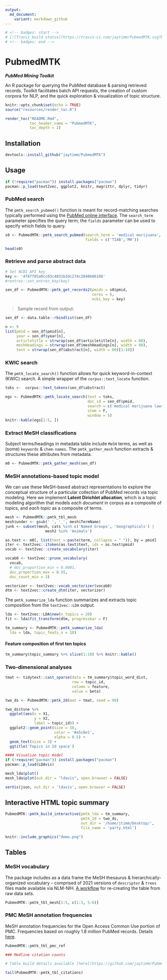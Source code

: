 ```yaml
---
output:
  md_document:
    variant: markdown_github
---
```


```r
# <!-- badges: start -->
# [![Travis build status](https://travis-ci.com/jaytimm/PubmedMTK.svg?branch=main)](https://travis-ci.com/jaytimm/PubmedMTK)
# <!-- badges: end -->
```


# PubmedMTK

***PubMed Mining Toolkit***

An R package for querying the PubMed database & parsing retrieved records.  Toolkit facilitates batch API requests, the creation of custom corpora for NLP, and the quick exploration & visualization of topic structure.  


```r
knitr::opts_chunk$set(echo = TRUE)
source("resources/render_toc.R")
```


```r
render_toc("README.Rmd",
           toc_header_name = "PubmedMTK",
           toc_depth = 2)
```



## Installation

```r
devtools::install_github("jaytimm/PubmedMTK")
```


## Usage

```r
if (!require("pacman")) install.packages("pacman")
pacman::p_load(text2vec, ggplot2, knitr, magrittr, dplyr, tidyr)
```


### PubMed search

The `pmtk_search_pubmed()` function is meant for record-matching searches typically performed using the [PubMed online interface](https://pubmed.ncbi.nlm.nih.gov/).  The `search_term` parameter specifies the query term; the `fields` parameter can be used to specify which fields to query. 

```r
s0 <- PubmedMTK::pmtk_search_pubmed(search_term = 'medical marijuana', 
                                    fields = c('TIAB','MH'))
```


```r
head(s0)
```






### Retrieve and parse abstract data 


```r
# Set NCBI API key
key <- '4f47f85a9cc03c4031b3dc274c2840b06108'
#rentrez::set_entrez_key(key)
```



```r
sen_df <- PubmedMTK::pmtk_get_records2(pmids = s0$pmid, 
                                       cores = 6, 
                                       ncbi_key = key) 
```


> Sample record from output:

```r
sen_df <- data.table::rbindlist(sen_df)

n <- 9
list(pmid = sen_df$pmid[n],
     year = sen_df$year[n],
     articletitle = strwrap(sen_df$articletitle[n], width = 60),
     meshHeadings = strwrap(sen_df$meshHeadings[n], width = 60),
     text = strwrap(sen_df$abstract[n], width = 60)[1:10])
```




### KWIC search

The `pmtk_locate_search()` function allows for quick keyword-in-context (KWIC) search.  A simple wrapper of the `corpus::text_locate` function. 

```r
toks <-  corpus::text_tokens(sen_df$abstract)

egs <- PubmedMTK::pmtk_locate_search(text = toks,
                                     doc_id = sen_df$pmid,
                                     search = c('medical marijuana laws'),
                                     stem = F,
                                     window = 5)
knitr::kable(egs[1:5, ])
```



### Extract MeSH classifications

Subject terms/headings in metadata table include `MeSH` terms, as well as (some) `keywords` & `chem-names`.   The `pmtk_gather_mesh` function extracts & structures these attributes from metadata. 

```r
m0 <- PubmedMTK::pmtk_gather_mesh(sen_df)
```




### MeSH annotations-based topic model

We can use these MeSH-based abstract representations to explore the conceptual structure of a particular collection of PubMed records via topic modeling. Here we implement **Latent Dirichlet allocation**, which is a topic modeling algorithm that models *each document* in corpus as a composite of topics, and *each topic* as a composite of terms.  

```r
mesh <- PubmedMTK::pmtk_tbl_mesh
mesh$under <- gsub(' ', '_', mesh$TermName)
junk <- subset(mesh, cats %in% c('Named Groups', 'Geographicals') |
                  mesh2 %in% 'Animals')
```


```r
as.text <- m0[, list(text = paste(term, collapse = " ")), by = pmid]
iter <- text2vec::itoken(as.text$text, ids = as.text$pmid)  
vocab <- text2vec::create_vocabulary(iter)

vocab0 <- text2vec::prune_vocabulary(
  vocab, 
  # doc_proportion_min = 0.0001,
  doc_proportion_max = 0.55,
  doc_count_min = 3) 

vectorizer <- text2vec::vocab_vectorizer(vocab0)
dtm <- text2vec::create_dtm(iter, vectorizer)
```



The `pmtk_summarize_lda` function summarizes and extracts topic composition from the `text2vec::LDA` output. 

```r
lda <- text2vec::LDA$new(n_topics = 20) 
fit <- lda$fit_transform(dtm, progressbar = F)

tm_summary <- PubmedMTK::pmtk_summarize_lda(
  lda = lda, topic_feats_n = 10)
```


#### Feature composition of first ten topics

```r
tm_summary$topic_summary %>% slice(1:10) %>% knitr::kable()
```


### Two-dimensional analyses

```r
tmat <- tidytext::cast_sparse(data = tm_summary$topic_word_dist,
                              row = topic_id,
                              column = feature,
                              value = beta)

two_ds <- PubmedMTK::pmtk_2d(mat = tmat, seed = 99)
```


```r
two_ds$tsne %>%
  ggplot(aes(x = X1,
             y = X2,
             label = topic_id)) +
  ggplot2::geom_point(size = 10, 
                      color = '#a5c8e1',
                      alpha = 0.5) +
  geom_text(size = 3) +
  ggtitle('Topics in 2d space')
```


```r
#### Visualize topic model
if (!require("pacman")) install.packages("pacman")
pacman::p_load(LDAvis)

mesh_lda$plot()
mesh_lda$plot(out.dir = "ldavis", open.browser = FALSE)

serVis(json, out.dir = 'ldavis', open.browser = FALSE)
```


## Interactive HTML topic summary

```r
PubmedMTK::pmtk_build_interactive(pmtk_lda = tm_summary,
                                  pmtk_2d = two_ds,
                                  out_dir = '/home/jtimm/Desktop/',
                                  file_name = 'party.html')
```


```r
knitr::include_graphics("demo.png")
```




## Tables

### MeSH vocabulary 

  The package includes as a data frame the MeSH thesaurus & hierarchically-organized vocabulary -- comprised of 2021 versions of `descriptor` & `trees` files made available via NLM-NIH.  [A workflow](https://github.com/jaytimm/PubmedMTK/blob/main/mds/build-MeSH-df.md) for re-creating the table from raw data sets.  

```r
PubmedMTK::pmtk_tbl_mesh[1:5, c(1:3, 5:6)]
```




### PMC MeSH annotation frequencies

MeSH annotation frequencies for the Open Access Common Use portion of PMC.  Frequencies based on roughly 1.8 million PubMed records.  Details [here](https://github.com/jaytimm/PubmedMTK/blob/main/mds/pmc-reference.md).

```r
PubmedMTK::pmtk_tbl_pmc_ref
```






```r
### Medline citation counts

# Table build details available [here](https://github.com/jaytimm/PubmedMTK/blob/main/mds/medline_citations.md).

tail(PubmedMTK::pmtk_tbl_citations)
```

